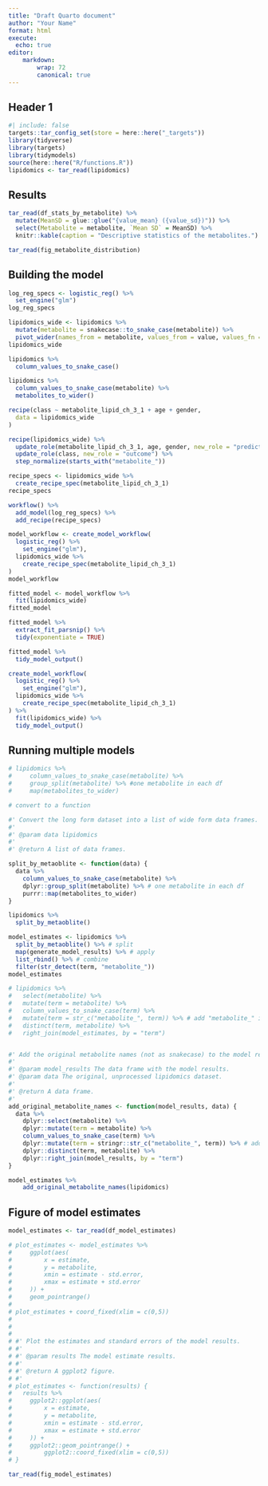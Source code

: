 ```yaml
---
title: "Draft Quarto document"
author: "Your Name"
format: html
execute:
  echo: true
editor: 
    markdown:
        wrap: 72
        canonical: true
---
```


## Header 1

```r
#| include: false
targets::tar_config_set(store = here::here("_targets"))
library(tidyverse)
library(targets)
library(tidymodels)
source(here::here("R/functions.R"))
lipidomics <- tar_read(lipidomics)
```

## Results

```r
tar_read(df_stats_by_metabolite) %>%
  mutate(MeanSD = glue::glue("{value_mean} ({value_sd})")) %>%
  select(Metabolite = metabolite, `Mean SD` = MeanSD) %>%
  knitr::kable(caption = "Descriptive statistics of the metabolites.")
```

```r
tar_read(fig_metabolite_distribution)
```

## Building the model

```r
log_reg_specs <- logistic_reg() %>%
  set_engine("glm")
log_reg_specs
```

```r
lipidomics_wide <- lipidomics %>%
  mutate(metabolite = snakecase::to_snake_case(metabolite)) %>%
  pivot_wider(names_from = metabolite, values_from = value, values_fn = mean, names_prefix = "metabolite_")
lipidomics_wide
```

```r
lipidomics %>%
  column_values_to_snake_case()
```

```r
lipidomics %>%
  column_values_to_snake_case(metabolite) %>%
  metabolites_to_wider()
```

```r
recipe(class ~ metabolite_lipid_ch_3_1 + age + gender,
  data = lipidomics_wide
)
```

```r
recipe(lipidomics_wide) %>%
  update_role(metabolite_lipid_ch_3_1, age, gender, new_role = "predictor") %>%
  update_role(class, new_role = "outcome") %>%
  step_normalize(starts_with("metabolite_"))
```

```r
recipe_specs <- lipidomics_wide %>%
  create_recipe_spec(metabolite_lipid_ch_3_1)
recipe_specs
```

```r
workflow() %>%
  add_model(log_reg_specs) %>%
  add_recipe(recipe_specs)
```

```r
model_workflow <- create_model_workflow(
  logistic_reg() %>%
    set_engine("glm"),
  lipidomics_wide %>%
    create_recipe_spec(metabolite_lipid_ch_3_1)
)
model_workflow
```

```r
fitted_model <- model_workflow %>%
  fit(lipidomics_wide)
fitted_model
```

```r
fitted_model %>%
  extract_fit_parsnip() %>%
  tidy(exponentiate = TRUE)
```

```r
fitted_model %>%
  tidy_model_output()
```

```r
create_model_workflow(
  logistic_reg() %>%
    set_engine("glm"),
  lipidomics_wide %>%
    create_recipe_spec(metabolite_lipid_ch_3_1)
) %>%
  fit(lipidomics_wide) %>%
  tidy_model_output()
```

## Running multiple models

```r
# lipidomics %>%
#     column_values_to_snake_case(metabolite) %>%
#     group_split(metabolite) %>% #one metabolite in each df
#     map(metabolites_to_wider)

# convert to a function

#' Convert the long form dataset into a list of wide form data frames.
#'
#' @param data lipidomics
#'
#' @return A list of data frames.

split_by_metaoblite <- function(data) {
  data %>%
    column_values_to_snake_case(metabolite) %>%
    dplyr::group_split(metabolite) %>% # one metabolite in each df
    purrr::map(metabolites_to_wider)
}
```

```r
lipidomics %>%
  split_by_metaoblite()
```

```r
model_estimates <- lipidomics %>%
  split_by_metaoblite() %>% # split
  map(generate_model_results) %>% # apply
  list_rbind() %>% # combine
  filter(str_detect(term, "metabolite_"))
model_estimates
```

```r
# lipidomics %>%
#   select(metabolite) %>%
#   mutate(term = metabolite) %>%
#   column_values_to_snake_case(term) %>%
#   mutate(term = str_c("metabolite_", term)) %>% # add "metabolite_" infront of the metabolites
#   distinct(term, metabolite) %>%
#   right_join(model_estimates, by = "term")


#' Add the original metabolite names (not as snakecase) to the model results.
#'
#' @param model_results The data frame with the model results.
#' @param data The original, unprocessed lipidomics dataset.
#'
#' @return A data frame.
#'
add_original_metabolite_names <- function(model_results, data) {
  data %>%
    dplyr::select(metabolite) %>%
    dplyr::mutate(term = metabolite) %>%
    column_values_to_snake_case(term) %>%
    dplyr::mutate(term = stringr::str_c("metabolite_", term)) %>% # add "metabolite_" infront of the metabolites
    dplyr::distinct(term, metabolite) %>%
    dplyr::right_join(model_results, by = "term")
}
```

```r
model_estimates %>% 
    add_original_metabolite_names(lipidomics)

```

## Figure of model estimates

```r
model_estimates <- tar_read(df_model_estimates)
```

```r
# plot_estimates <- model_estimates %>% 
#     ggplot(aes(
#         x = estimate,
#         y = metabolite,
#         xmin = estimate - std.error,
#         xmax = estimate + std.error
#     )) +
#     geom_pointrange()
# 
# plot_estimates + coord_fixed(xlim = c(0,5))
# 
# 
# 
# #' Plot the estimates and standard errors of the model results.
# #'
# #' @param results The model estimate results.
# #'
# #' @return A ggplot2 figure.
# #' 
# plot_estimates <- function(results) {
#   results %>% 
#     ggplot2::ggplot(aes(
#         x = estimate,
#         y = metabolite,
#         xmin = estimate - std.error,
#         xmax = estimate + std.error
#     )) +
#     ggplot2::geom_pointrange() +
#         ggplot2::coord_fixed(xlim = c(0,5))
# }
```

```r
tar_read(fig_model_estimates)
```
